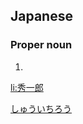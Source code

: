 ==Japanese==
{{ja-kanjitab|しゅう|いち|ろう|yomi=o}}

===Proper noun===
{{ja-pos|proper|しゅういちろう}}

# {{given name|male|lang=ja}}

[[Category:Japanese male given names|しゅういちろう]]

[[li:秀一郎]]